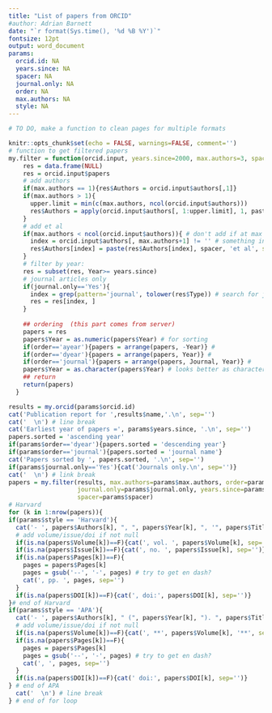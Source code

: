 ```yaml
---
title: "List of papers from ORCID"
#author: Adrian Barnett
date: "`r format(Sys.time(), '%d %B %Y')`"
fontsize: 12pt
output: word_document
params:
  orcid.id: NA
  years.since: NA
  spacer: NA
  journal.only: NA
  order: NA
  max.authors: NA
  style: NA
---
```


```r
# TO DO, make a function to clean pages for multiple formats

knitr::opts_chunk$set(echo = FALSE, warnings=FALSE, comment='')
# function to get filtered papers
my.filter = function(orcid.input, years.since=2000, max.authors=3, spacer=', ', journal.only='Yes', order='ayear'){
    res = data.frame(NULL)
    res = orcid.input$papers
    # add authors
    if(max.authors == 1){res$Authors = orcid.input$authors[,1]}
    if(max.authors > 1){
      upper.limit = min(c(max.authors, ncol(orcid.input$authors)))
      res$Authors = apply(orcid.input$authors[, 1:upper.limit], 1, paste5, collapse=spacer) # 
    } 
    # add et al
    if(max.authors < ncol(orcid.input$authors)){ # don't add if at max author number
      index = orcid.input$authors[, max.authors+1] != '' # something in next author
      res$Authors[index] = paste(res$Authors[index], spacer, 'et al', sep='')
    }
    # filter by year:
    res = subset(res, Year>= years.since) 
    # journal articles only
    if(journal.only=='Yes'){
      index = grep(pattern='journal', tolower(res$Type)) # search for journal in type
      res = res[index, ]
    }
    
    ## ordering  (this part comes from server)
    papers = res
    papers$Year = as.numeric(papers$Year) # for sorting
    if(order=='ayear'){papers = arrange(papers, -Year)} #
    if(order=='dyear'){papers = arrange(papers, Year)} # 
    if(order=='journal'){papers = arrange(papers, Journal, Year)} # 
    papers$Year = as.character(papers$Year) # looks better as character
    ## return
    return(papers)
  }
```

```r
results = my.orcid(params$orcid.id)
cat('Publication report for ',results$name,'.\n', sep='')
cat('  \n') # line break
cat('Earliest year of papers =', params$years.since, '.\n', sep='')
papers.sorted = 'ascending year'
if(params$order=='dyear'){papers.sorted = 'descending year'}
if(params$order=='journal'){papers.sorted = 'journal name'}
cat('Papers sorted by ', papers.sorted, '.\n', sep='')
if(params$journal.only=='Yes'){cat('Journals only.\n', sep='')} 
cat('  \n') # link break
papers = my.filter(results, max.authors=params$max.authors, order=params$order,
                   journal.only=params$journal.only, years.since=params$years.since,
                   spacer=params$spacer)
# Harvard
for (k in 1:nrow(papers)){
if(params$style == 'Harvard'){
  cat('- ', papers$Authors[k], ", ", papers$Year[k], ", '", papers$Title[k], "', *", papers$Journal[k], '*', sep='')
  # add volume/issue/doi if not null
  if(is.na(papers$Volume[k])==F){cat(', vol. ', papers$Volume[k], sep='')}  
  if(is.na(papers$Issue[k])==F){cat(', no. ', papers$Issue[k], sep='')}  
  if(is.na(papers$Pages[k])==F){
    pages = papers$Pages[k]
    pages = gsub('--', '-', pages) # try to get en dash?
    cat(', pp. ', pages, sep='')
  }  
  if(is.na(papers$DOI[k])==F){cat(', doi:', papers$DOI[k], sep='')}
}# end of Harvard
if(params$style == 'APA'){
  cat('- ', papers$Authors[k], " (", papers$Year[k], "). ", papers$Title[k], '. *', papers$Journal[k], '*', sep='')
  # add volume/issue/doi if not null
  if(is.na(papers$Volume[k])==F){cat(', **', papers$Volume[k], '**', sep='')}  
  if(is.na(papers$Pages[k])==F){
    pages = papers$Pages[k]
    pages = gsub('--', '-', pages) # try to get en dash?
    cat(', ', pages, sep='')
  }  
  if(is.na(papers$DOI[k])==F){cat(' doi:', papers$DOI[k], sep='')}
} # end of APA
  cat('  \n') # line break
} # end of for loop
```
